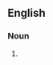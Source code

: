 ==English==
===Noun===
{{en-noun|sg=[[dark]]-[[lantern]]}}

# {{alternative form of|[[dark lantern]]}}